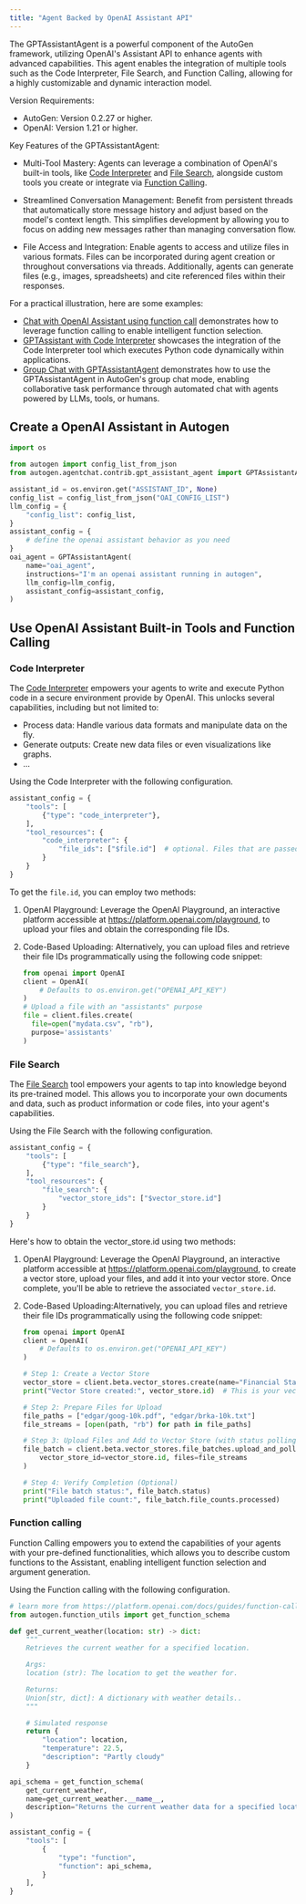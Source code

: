 ```yaml
---
title: "Agent Backed by OpenAI Assistant API"
---
```


The GPTAssistantAgent is a powerful component of the AutoGen framework, utilizing OpenAI's Assistant API to enhance agents with advanced capabilities. This agent enables the integration of multiple tools such as the Code Interpreter, File Search, and Function Calling, allowing for a highly customizable and dynamic interaction model.

Version Requirements:

- AutoGen: Version 0.2.27 or higher.
- OpenAI: Version 1.21 or higher.

Key Features of the GPTAssistantAgent:

- Multi-Tool Mastery:  Agents can leverage a combination of OpenAI's built-in tools, like [Code Interpreter](https://platform.openai.com/docs/assistants/tools/code-interpreter) and [File Search](https://platform.openai.com/docs/assistants/tools/file-search), alongside custom tools you create or integrate via [Function Calling](https://platform.openai.com/docs/assistants/tools/function-calling).

- Streamlined Conversation Management:  Benefit from persistent threads that automatically store message history and adjust based on the model's context length. This simplifies development by allowing you to focus on adding new messages rather than managing conversation flow.

- File Access and Integration:  Enable agents to access and utilize files in various formats. Files can be incorporated during agent creation or throughout conversations via threads. Additionally, agents can generate files (e.g., images, spreadsheets) and cite referenced files within their responses.

For a practical illustration, here are some examples:

- [Chat with OpenAI Assistant using function call](/notebooks/agentchat_oai_assistant_function_call) demonstrates how to leverage function calling to enable intelligent function selection.
- [GPTAssistant with Code Interpreter](/notebooks/agentchat_oai_code_interpreter) showcases the integration of the  Code Interpreter tool which executes Python code dynamically within applications.
- [Group Chat with GPTAssistantAgent](/notebooks/agentchat_oai_assistant_groupchat) demonstrates how to use the GPTAssistantAgent in AutoGen's group chat mode, enabling collaborative task performance through automated chat with agents powered by LLMs, tools, or humans.

## Create a OpenAI Assistant in Autogen

```python
import os

from autogen import config_list_from_json
from autogen.agentchat.contrib.gpt_assistant_agent import GPTAssistantAgent

assistant_id = os.environ.get("ASSISTANT_ID", None)
config_list = config_list_from_json("OAI_CONFIG_LIST")
llm_config = {
    "config_list": config_list,
}
assistant_config = {
    # define the openai assistant behavior as you need
}
oai_agent = GPTAssistantAgent(
    name="oai_agent",
    instructions="I'm an openai assistant running in autogen",
    llm_config=llm_config,
    assistant_config=assistant_config,
)
```

## Use OpenAI Assistant Built-in Tools and Function Calling

### Code Interpreter

The [Code Interpreter](https://platform.openai.com/docs/assistants/tools/code-interpreter) empowers your agents to write and execute Python code in a secure environment provide by OpenAI. This unlocks several capabilities, including but not limited to:

- Process data: Handle various data formats and manipulate data on the fly.
- Generate outputs: Create new data files or even visualizations like graphs.
- ...

Using the Code Interpreter with the following configuration.
```python
assistant_config = {
    "tools": [
        {"type": "code_interpreter"},
    ],
    "tool_resources": {
        "code_interpreter": {
            "file_ids": ["$file.id"]  # optional. Files that are passed at the Assistant level are accessible by all Runs with this Assistant.
        }
    }
}
```

To get the `file.id`, you can employ two methods:

1. OpenAI Playground: Leverage the OpenAI Playground, an interactive platform accessible at https://platform.openai.com/playground, to upload your files and obtain the corresponding file IDs.

2. Code-Based Uploading: Alternatively, you can upload files and retrieve their file IDs programmatically using the following code snippet:

    ```python
    from openai import OpenAI
    client = OpenAI(
        # Defaults to os.environ.get("OPENAI_API_KEY")
    )
    # Upload a file with an "assistants" purpose
    file = client.files.create(
      file=open("mydata.csv", "rb"),
      purpose='assistants'
    )
    ```

### File Search

The [File Search](https://platform.openai.com/docs/assistants/tools/file-search) tool empowers your agents to tap into knowledge beyond its pre-trained model. This allows you to incorporate your own documents and data, such as product information or code files, into your agent's capabilities.

Using the File Search with the following configuration.

```python
assistant_config = {
    "tools": [
        {"type": "file_search"},
    ],
    "tool_resources": {
        "file_search": {
            "vector_store_ids": ["$vector_store.id"]
        }
    }
}
```

Here's how to obtain the vector_store.id using two methods:

1. OpenAI Playground: Leverage the OpenAI Playground, an interactive platform accessible at https://platform.openai.com/playground, to create a vector store, upload your files, and add it into your vector store. Once complete, you'll be able to retrieve the associated `vector_store.id`.

2. Code-Based Uploading:Alternatively, you can upload files and retrieve their file IDs programmatically using the following code snippet:

    ```python
    from openai import OpenAI
    client = OpenAI(
        # Defaults to os.environ.get("OPENAI_API_KEY")
    )

    # Step 1: Create a Vector Store
    vector_store = client.beta.vector_stores.create(name="Financial Statements")
    print("Vector Store created:", vector_store.id)  # This is your vector_store.id

    # Step 2: Prepare Files for Upload
    file_paths = ["edgar/goog-10k.pdf", "edgar/brka-10k.txt"]
    file_streams = [open(path, "rb") for path in file_paths]

    # Step 3: Upload Files and Add to Vector Store (with status polling)
    file_batch = client.beta.vector_stores.file_batches.upload_and_poll(
        vector_store_id=vector_store.id, files=file_streams
    )

    # Step 4: Verify Completion (Optional)
    print("File batch status:", file_batch.status)
    print("Uploaded file count:", file_batch.file_counts.processed)
    ```

### Function calling

Function Calling empowers you to extend the capabilities of your agents with your pre-defined functionalities, which allows you to describe custom functions to the Assistant, enabling intelligent function selection and argument generation.

Using the Function calling with the following configuration.

```python
# learn more from https://platform.openai.com/docs/guides/function-calling/function-calling
from autogen.function_utils import get_function_schema

def get_current_weather(location: str) -> dict:
    """
    Retrieves the current weather for a specified location.

    Args:
    location (str): The location to get the weather for.

    Returns:
    Union[str, dict]: A dictionary with weather details..
    """

    # Simulated response
    return {
        "location": location,
        "temperature": 22.5,
        "description": "Partly cloudy"
    }

api_schema = get_function_schema(
    get_current_weather,
    name=get_current_weather.__name__,
    description="Returns the current weather data for a specified location."
)

assistant_config = {
    "tools": [
        {
            "type": "function",
            "function": api_schema,
        }
    ],
}
```
